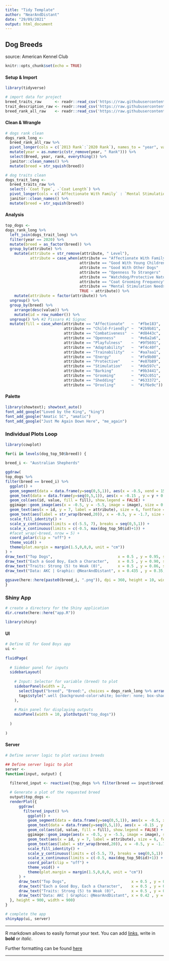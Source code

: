 ```yaml
---
title: "Tidy Template"
author: "NearAndDistant"
date: "29/09/2021"
output: html_document
---
```


## Dog Breeds
source: American Kennel Club

```r
knitr::opts_chunk$set(echo = TRUE)
```

#### Setup & Import
```r
library(tidyverse)

# import data for project
breed_traits_raw      <- readr::read_csv('https://raw.githubusercontent.com/rfordatascience/tidytuesday/master/data/2022/2022-02-01/breed_traits.csv')
trait_description_raw <- readr::read_csv('https://raw.githubusercontent.com/rfordatascience/tidytuesday/master/data/2022/2022-02-01/trait_description.csv')
breed_rank_all_raw    <- readr::read_csv('https://raw.githubusercontent.com/rfordatascience/tidytuesday/master/data/2022/2022-02-01/breed_rank.csv')

```

#### Clean & Wrangle
```r

# dogs rank clean
dogs_rank_long <- 
  breed_rank_all_raw %>%
  pivot_longer(cols = c(`2013 Rank`:`2020 Rank`), names_to = "year", values_to = "rank") %>%
  mutate(year = as.numeric(str_remove(year, " Rank"))) %>%
  select(Breed, year, rank, everything()) %>%
  janitor::clean_names() %>%
  mutate(breed = str_squish(breed))

# dog traits clean
dogs_trait_long <-
  breed_traits_raw %>%
  select(-`Coat Type`, -`Coat Length`) %>%
  pivot_longer(cols = c(`Affectionate With Family` : `Mental Stimulation Needs`), names_to = "attribute", values_to = "value") %>%
  janitor::clean_names() %>%
  mutate(breed = str_squish(breed))

```

#### Analysis
```r

top_dogs <-
dogs_rank_long %>%
  left_join(dogs_trait_long) %>%
  filter(year == 2020) %>%
  mutate(breed = as_factor(breed)) %>%
  group_by(attribute) %>%
    mutate(attribute = str_remove(attribute, " Level"),
           attribute = case_when(attribute == "Affectionate With Family"   ~ "Affectionate",
                                 attribute == "Good With Young Children"   ~ "Child-Friendly",
                                 attribute == "Good With Other Dogs"       ~ "Combativeness",
                                 attribute == "Openness To Strangers"      ~ "Openness",
                                 attribute == "Watchdog/Protective Nature" ~ "Protective",
                                 attribute == "Coat Grooming Frequency"    ~ "Grooming",
                                 attribute == "Mental Stimulation Needs"   ~ "Stimulation",
                                 TRUE ~ attribute)) %>%
    mutate(attribute = factor(attribute)) %>%
  ungroup() %>%
  group_by(breed) %>%
    arrange(desc(value)) %>%
    mutate(id = row_number()) %>%
  ungroup() %>% #2 Pissaro #1 Signac
  mutate(fill = case_when(attribute == "Affectionate"   ~  "#fbe183",
                          attribute == "Child-Friendly" ~  "#2b9b81",
                          attribute == "Combativeness"  ~  "#d8443c",
                          attribute == "Openness"       ~  "#e6a2a6",
                          attribute == "Playfulness"    ~  "#9f5691",
                          attribute == "Adaptability"   ~  "#f4c40f",
                          attribute == "Trainability"   ~  "#aa7aa1",
                          attribute == "Energy"         ~  "#fe9b00",
                          attribute == "Protective"     ~  "#e87b89",
                          attribute == "Stimulation"    ~  "#de597c",
                          attribute == "Barking"        ~  "#9b3441",
                          attribute == "Grooming"       ~  "#92c051",
                          attribute == "Shedding"       ~  "#633372",
                          attribute == "Drooling"       ~  "#1f6e9c"))

```

#### Palette
```r
library(showtext); showtext_auto()
font_add_google("Loved by the King", "king")
font_add_google("Amatic SC", "amatic")
font_add_google("Just Me Again Down Here", "me_again")

```

### Individual Plots Loop
```r
library(cowplot)

for(i in levels(dog_top_50$breed)) {
  
breed_i <- "Australian Shepherds"

ggdraw(
top_dogs %>%
filter(breed == breed_i) %>%
  ggplot() +
  geom_segment(data = data.frame(y=seq(0,5,1)), aes(x = -0.5, xend = 15, y=y, yend=y), linetype = "ff", color = "grey90") +
  geom_text(data = data.frame(y=seq(0,5,1)), aes(x = -0.15 , y = y + 0.5, label = y), family = "king", size = 6, fontface = "bold") + 
  geom_col(aes(id, value, fill = fill), show.legend = FALSE) +
  ggimage::geom_image(aes(x = -0.5, y = -5.5, image = image), size = 0.24) +
  geom_text(aes(x = id, y = 7, label = attribute), size = 6, fontface = 'bold', family = "king") +
  geom_text(aes(label = str_wrap(breed,20)), x = -0.5, y = -1.7, size = 6, fontface = 'bold', family = "amatic") +
  scale_fill_identity() +
  scale_y_continuous(limits = c(-5.5, 7), breaks = seq(0,5,1)) +
  scale_x_continuous(limits = c(-0.5, max(dog_top_50$id)+1)) +
  #facet_wrap(~breed, nrow = 5) +
  coord_polar(clip = "off") +
  theme_void() +
  theme(plot.margin = margin(1.5,0,0,0, unit = "cm"))
) +
draw_text("Top Dogs",                             x = 0.5 , y = 0.95, size = 40, family = "amatic") + 
draw_text("Each a Good Boy, Each a Character",    x = 0.5 , y = 0.90, size = 25, family = "amatic") +
draw_text("Traits: Strong (5) to Weak (0)",       x = 0.5 , y = 0.86, size = 18, family = "amatic") +
draw_text("Data: AKC | Graphic: @NearAndDistant", x = 0.435 , y = 0.35, size = 8, family = "me_again", hjust = 0, color = "grey70")
  
ggsave(here::here(paste0(breed_i, ".png")), dpi = 360, height = 10, width = 10, bg = "white")
}

```

### Shiny App
```r
# create a directory for the Shiny application
dir.create(here::here("app.R"))

library(shiny)

```

#### UI
```r

# Define UI for Good Boys app
ui <- 
  
fluidPage(
  
  # Sidebar panel for inputs
  sidebarLayout(
    
    # Input: Selector for variable (breed) to plot 
    sidebarPanel(width = 2,
      selectInput("breed", "Breed:", choices = dogs_rank_long %>% arrange(breed) %>% distinct(breed)),
      tags$style(".well {background-color:white; border: none; box-shadow: none; width: 300px}")
    ),
    
    # Main panel for displaying outputs
    mainPanel(width = 10, plotOutput("top_dogs"))
    
  )
  
)

```

#### Server
```r
# Define server logic to plot various breeds

## Define server logic to plot 
server <- 
function(input, output) {
  
  filtered_input <- reactive({top_dogs %>% filter(breed == input$breed)})

  # Generate a plot of the requested breed
  output$top_dogs <- 
  renderPlot({
      ggdraw(
        filtered_input() %>%
          ggplot() +
          geom_segment(data = data.frame(y=seq(0,5,1)), aes(x = -0.5, xend = 15, y=y, yend=y), linetype = "ff", color = "grey90") +
          geom_text(data = data.frame(y=seq(0,5,1)), aes(x = -0.15 , y = y + 0.5, label = y), family = "king", size = 6, fontface = "bold") +
          geom_col(aes(id, value, fill = fill), show.legend = FALSE) +
          ggimage::geom_image(aes(x = -0.5, y = -5.5, image = image), size = 0.24) +
          geom_text(aes(x = id, y = 7, label = attribute), size = 6, fontface = 'bold', family = "king") +
          geom_text(aes(label = str_wrap(breed,20)), x = -0.5, y = -1.7, size = 6, fontface = 'bold', family = "amatic") +
          scale_fill_identity() +
          scale_y_continuous(limits = c(-5.5, 7), breaks = seq(0,5,1)) +
          scale_x_continuous(limits = c(-0.5, max(dog_top_50$id)+1)) +
          coord_polar(clip = "off") +
          theme_void() +
          theme(plot.margin = margin(1.5,0,0,0, unit = "cm"))
      ) +
      draw_text("Top Dogs",                             x = 0.5 , y = 0.95, size = 40, family = "amatic") + 
      draw_text("Each a Good Boy, Each a Character",    x = 0.5 , y = 0.90, size = 25, family = "amatic") +
      draw_text("Traits: Strong (5) to Weak (0)",       x = 0.5 , y = 0.86, size = 18, family = "amatic") +
      draw_text("Data: AKC | Graphic: @NearAndDistant", x = 0.42 , y = 0.35, size = 12, family = "me_again", hjust = 0, color = "grey70")
  }, height = 900, width = 900)
}

```

```r

# complete the app
shinyApp(ui, server)

```

***

R markdown allows to easily format your text. You can add [links](www.r-graph-gallery.com), write in **bold** or *italic*.

Further formatting can be found [here](https://holtzy.github.io/Pimp-my-rmd/)

***